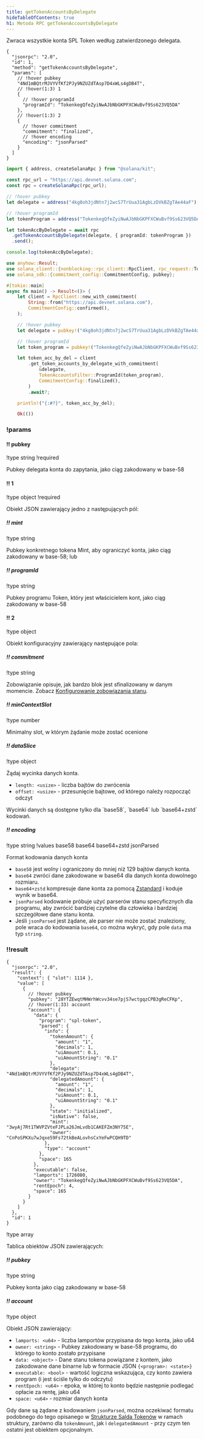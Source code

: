 ```yaml
---
title: getTokenAccountsByDelegate
hideTableOfContents: true
h1: Metoda RPC getTokenAccountsByDelegate
---
```


Zwraca wszystkie konta SPL Token według zatwierdzonego delegata.

<APIMethod>

```jsonc !!request curl
{
  "jsonrpc": "2.0",
  "id": 1,
  "method": "getTokenAccountsByDelegate",
  "params": [
    // !hover pubkey
    "4Nd1mBQtrMJVYVfKf2PJy9NZUZdTAsp7D4xWLs4gDB4T",
    // !hover(1:3) 1
    {
      // !hover programId
      "programId": "TokenkegQfeZyiNwAJbNbGKPFXCWuBvf9Ss623VQ5DA"
    },
    // !hover(1:3) 2
    {
      // !hover commitment
      "commitment": "finalized",
      // !hover encoding
      "encoding": "jsonParsed"
    }
  ]
}
```

```ts !!request title="Kit"
import { address, createSolanaRpc } from "@solana/kit";

const rpc_url = "https://api.devnet.solana.com";
const rpc = createSolanaRpc(rpc_url);

// !hover pubkey
let delegate = address("4kg8oh3jdNtn7j2wcS7TrUua31AgbLzDVkBZgTAe44aF");

// !hover programId
let tokenProgram = address("TokenkegQfeZyiNwAJbNbGKPFXCWuBvf9Ss623VQ5DA");

let tokenAccByDelegate = await rpc
  .getTokenAccountsByDelegate(delegate, { programId: tokenProgram })
  .send();

console.log(tokenAccByDelegate);
```

```rs !!request title="Rust"
use anyhow::Result;
use solana_client::{nonblocking::rpc_client::RpcClient, rpc_request::TokenAccountsFilter};
use solana_sdk::{commitment_config::CommitmentConfig, pubkey};

#[tokio::main]
async fn main() -> Result<()> {
    let client = RpcClient::new_with_commitment(
        String::from("https://api.devnet.solana.com"),
        CommitmentConfig::confirmed(),
    );

    // !hover pubkey
    let delegate = pubkey!("4kg8oh3jdNtn7j2wcS7TrUua31AgbLzDVkBZgTAe44aF");

    // !hover programId
    let token_program = pubkey!("TokenkegQfeZyiNwAJbNbGKPFXCWuBvf9Ss623VQ5DA");

    let token_acc_by_del = client
        .get_token_accounts_by_delegate_with_commitment(
            &delegate,
            TokenAccountsFilter::ProgramId(token_program),
            CommitmentConfig::finalized(),
        )
        .await?;

    println!("{:#?}", token_acc_by_del);

    Ok(())
```

### !params

#### !! pubkey

!type string
!required

Pubkey delegata konta do zapytania, jako ciąg zakodowany w base-58

#### !! 1

!type object
!required

Obiekt JSON zawierający jedno z następujących pól:

##### !! mint

!type string

Pubkey konkretnego tokena Mint, aby ograniczyć konta, jako ciąg zakodowany w
base-58; lub

##### !! programId

!type string

Pubkey programu Token, który jest właścicielem kont, jako ciąg zakodowany w
base-58

#### !! 2

!type object

Obiekt konfiguracyjny zawierający następujące pola:

##### !! commitment

!type string

Zobowiązanie opisuje, jak bardzo blok jest sfinalizowany w danym momencie.
Zobacz
[Konfigurowanie zobowiązania stanu](/docs/rpc#configuring-state-commitment).

##### !! minContextSlot

!type number

Minimalny slot, w którym żądanie może zostać ocenione

##### !! dataSlice

!type object

Żądaj wycinka danych konta.

- `length: <usize>` - liczba bajtów do zwrócenia
- `offset: <usize>` - przesunięcie bajtowe, od którego należy rozpocząć odczyt

<Callout type="info">
  Wycinki danych są dostępne tylko dla `base58`, `base64` lub `base64+zstd`
  kodowań.
</Callout>

##### !! encoding

!type string
!values base58 base64 base64+zstd jsonParsed

Format kodowania danych konta

- `base58` jest wolny i ograniczony do mniej niż 129 bajtów danych konta.
- `base64` zwróci dane zakodowane w base64 dla danych konta dowolnego rozmiaru.
- `base64+zstd` kompresuje dane konta za pomocą
  [Zstandard](https://facebook.github.io/zstd/) i koduje wynik w base64.
- `jsonParsed` kodowanie próbuje użyć parserów stanu specyficznych dla programu,
  aby zwrócić bardziej czytelne dla człowieka i bardziej szczegółowe dane stanu
  konta.
- Jeśli `jsonParsed` jest żądane, ale parser nie może zostać znaleziony, pole
  wraca do kodowania `base64`, co można wykryć, gdy pole `data` ma typ `string`.

### !!result

```jsonc !response
{
  "jsonrpc": "2.0",
  "result": {
    "context": { "slot": 1114 },
    "value": [
      {
        // !hover pubkey
        "pubkey": "28YTZEwqtMHWrhWcvv34se7pjS7wctgqzCPB3gReCFKp",
        // !hover(1:33) account
        "account": {
          "data": {
            "program": "spl-token",
            "parsed": {
              "info": {
                "tokenAmount": {
                  "amount": "1",
                  "decimals": 1,
                  "uiAmount": 0.1,
                  "uiAmountString": "0.1"
                },
                "delegate": "4Nd1mBQtrMJVYVfKf2PJy9NZUZdTAsp7D4xWLs4gDB4T",
                "delegatedAmount": {
                  "amount": "1",
                  "decimals": 1,
                  "uiAmount": 0.1,
                  "uiAmountString": "0.1"
                },
                "state": "initialized",
                "isNative": false,
                "mint": "3wyAj7Rt1TWVPZVteFJPLa26JmLvdb1CAKEFZm3NY75E",
                "owner": "CnPoSPKXu7wJqxe59Fs72tkBeALovhsCxYeFwPCQH9TD"
              },
              "type": "account"
            },
            "space": 165
          },
          "executable": false,
          "lamports": 1726080,
          "owner": "TokenkegQfeZyiNwAJbNbGKPFXCWuBvf9Ss623VQ5DA",
          "rentEpoch": 4,
          "space": 165
        }
      }
    ]
  },
  "id": 1
}
```

!type array

Tablica obiektów JSON zawierających:

##### !! pubkey

!type string

Pubkey konta jako ciąg zakodowany w base-58

##### !! account

!type object

Obiekt JSON zawierający:

- `lamports: <u64>` - liczba lamportów przypisana do tego konta, jako u64
- `owner: <string>` - Pubkey zakodowany w base-58 programu, do którego to konto
  zostało przypisane
- `data: <object>` - Dane stanu tokena powiązane z kontem, jako zakodowane dane
  binarne lub w formacie JSON `{<program>: <state>}`
- `executable: <bool>` - wartość logiczna wskazująca, czy konto zawiera program
  (i jest ściśle tylko do odczytu)
- `rentEpoch: <u64>` - epoka, w której to konto będzie następnie podlegać
  opłacie za rentę, jako u64
- `space: <u64>` - rozmiar danych konta

Gdy dane są żądane z kodowaniem `jsonParsed`, można oczekiwać formatu podobnego
do tego opisanego w
[Strukturze Salda Tokenów](/docs/rpc/json-structures#token-balances) w ramach
struktury, zarówno dla `tokenAmount`, jak i `delegatedAmount` - przy czym ten
ostatni jest obiektem opcjonalnym.

</APIMethod>
